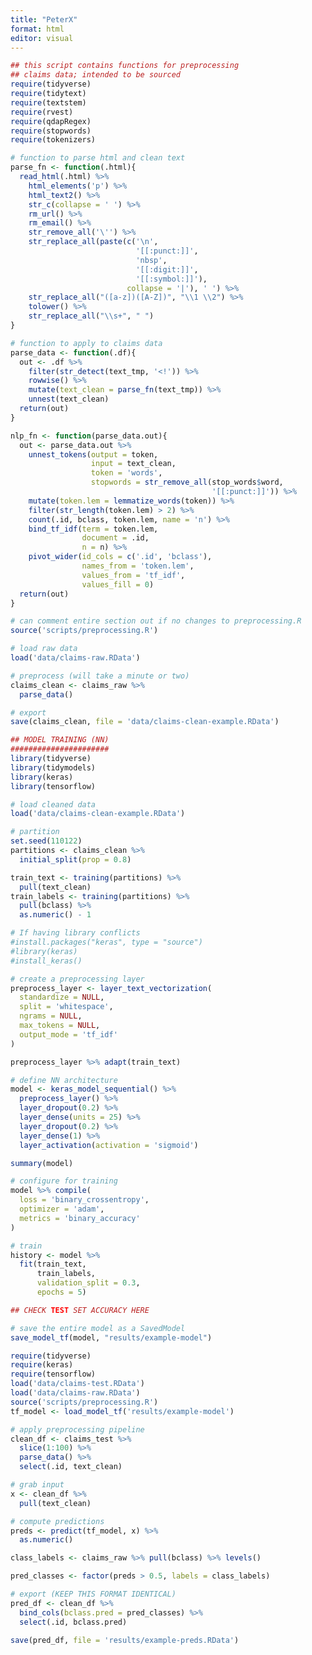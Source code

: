 ```yaml
---
title: "PeterX"
format: html
editor: visual
---
```


```r
## this script contains functions for preprocessing
## claims data; intended to be sourced 
require(tidyverse) 
require(tidytext)
require(textstem)
require(rvest)
require(qdapRegex)
require(stopwords)
require(tokenizers)

# function to parse html and clean text
parse_fn <- function(.html){
  read_html(.html) %>%
    html_elements('p') %>%
    html_text2() %>%
    str_c(collapse = ' ') %>%
    rm_url() %>%
    rm_email() %>%
    str_remove_all('\'') %>%
    str_replace_all(paste(c('\n', 
                            '[[:punct:]]', 
                            'nbsp', 
                            '[[:digit:]]', 
                            '[[:symbol:]]'),
                          collapse = '|'), ' ') %>%
    str_replace_all("([a-z])([A-Z])", "\\1 \\2") %>%
    tolower() %>%
    str_replace_all("\\s+", " ")
}

# function to apply to claims data
parse_data <- function(.df){
  out <- .df %>%
    filter(str_detect(text_tmp, '<!')) %>%
    rowwise() %>%
    mutate(text_clean = parse_fn(text_tmp)) %>%
    unnest(text_clean) 
  return(out)
}

nlp_fn <- function(parse_data.out){
  out <- parse_data.out %>% 
    unnest_tokens(output = token, 
                  input = text_clean, 
                  token = 'words',
                  stopwords = str_remove_all(stop_words$word, 
                                             '[[:punct:]]')) %>%
    mutate(token.lem = lemmatize_words(token)) %>%
    filter(str_length(token.lem) > 2) %>%
    count(.id, bclass, token.lem, name = 'n') %>%
    bind_tf_idf(term = token.lem, 
                document = .id,
                n = n) %>%
    pivot_wider(id_cols = c('.id', 'bclass'),
                names_from = 'token.lem',
                values_from = 'tf_idf',
                values_fill = 0)
  return(out)
}

# can comment entire section out if no changes to preprocessing.R
source('scripts/preprocessing.R')

# load raw data
load('data/claims-raw.RData')

# preprocess (will take a minute or two)
claims_clean <- claims_raw %>%
  parse_data()

# export
save(claims_clean, file = 'data/claims-clean-example.RData')

## MODEL TRAINING (NN)
######################
library(tidyverse)
library(tidymodels)
library(keras)
library(tensorflow)

# load cleaned data
load('data/claims-clean-example.RData')

# partition
set.seed(110122)
partitions <- claims_clean %>%
  initial_split(prop = 0.8)

train_text <- training(partitions) %>%
  pull(text_clean)
train_labels <- training(partitions) %>%
  pull(bclass) %>%
  as.numeric() - 1

# If having library conflicts
#install.packages("keras", type = "source")
#library(keras)
#install_keras()

# create a preprocessing layer
preprocess_layer <- layer_text_vectorization(
  standardize = NULL,
  split = 'whitespace',
  ngrams = NULL,
  max_tokens = NULL,
  output_mode = 'tf_idf'
)

preprocess_layer %>% adapt(train_text)

# define NN architecture
model <- keras_model_sequential() %>%
  preprocess_layer() %>%
  layer_dropout(0.2) %>%
  layer_dense(units = 25) %>%
  layer_dropout(0.2) %>%
  layer_dense(1) %>%
  layer_activation(activation = 'sigmoid')

summary(model)

# configure for training
model %>% compile(
  loss = 'binary_crossentropy',
  optimizer = 'adam',
  metrics = 'binary_accuracy'
)

# train
history <- model %>%
  fit(train_text, 
      train_labels,
      validation_split = 0.3,
      epochs = 5)

## CHECK TEST SET ACCURACY HERE

# save the entire model as a SavedModel
save_model_tf(model, "results/example-model")

require(tidyverse)
require(keras)
require(tensorflow)
load('data/claims-test.RData')
load('data/claims-raw.RData')
source('scripts/preprocessing.R')
tf_model <- load_model_tf('results/example-model')

# apply preprocessing pipeline
clean_df <- claims_test %>%
  slice(1:100) %>%
  parse_data() %>%
  select(.id, text_clean)

# grab input
x <- clean_df %>%
  pull(text_clean)

# compute predictions
preds <- predict(tf_model, x) %>%
  as.numeric()

class_labels <- claims_raw %>% pull(bclass) %>% levels()

pred_classes <- factor(preds > 0.5, labels = class_labels)

# export (KEEP THIS FORMAT IDENTICAL)
pred_df <- clean_df %>%
  bind_cols(bclass.pred = pred_classes) %>%
  select(.id, bclass.pred)

save(pred_df, file = 'results/example-preds.RData')

```
